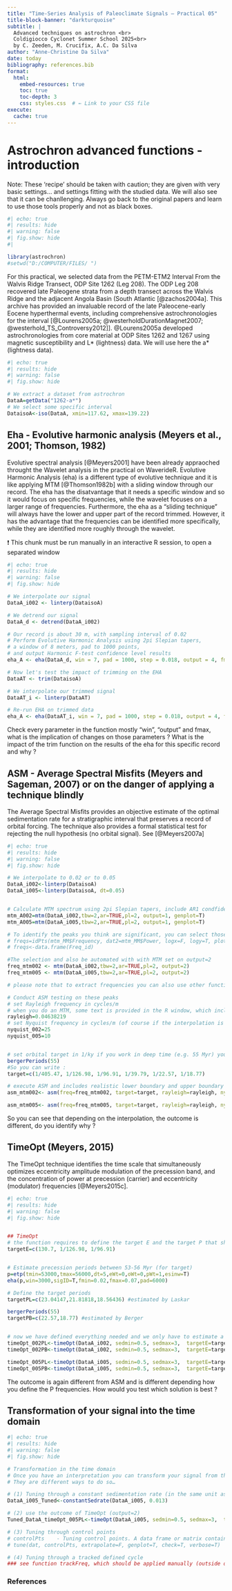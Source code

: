 ---
title: "Time-Series Analysis of Paleoclimate Signals – Practical 05"
title-block-banner: "darkturquoise"
subtitle: |
  Advanced techniques on astrochron <br>
  Coldigiocco Cyclonet Summer School 2025<br>
  by C. Zeeden, M. Crucifix, A.C. Da Silva
author: "Anne-Christine Da Silva"
date: today
bibliography: references.bib
format:
  html:
    embed-resources: true
    toc: true
    toc-depth: 3
    css: styles.css  # ← Link to your CSS file
execute: 
  cache: true
---

#	Astrochron advanced functions - introduction 

Note: These ‘recipe’ should be taken with caution; they are given with very basic settings… and settings fitting with the studied data. We will also see that it can be chanllenging. Always go back to the original papers and learn to use those tools properly and not as black boxes. 


```{r}
#| echo: true
#| results: hide
#| warning: false
#| fig.show: hide
#| 

library(astrochron)
#setwd("D:/COMPUTER/FILES/ ")
```


For this practical, we selected data from the PETM-ETM2 Interval From the Walvis Ridge Transect, ODP Site 1262 (Leg 208). The ODP Leg 208 recovered late Paleogene strata from a depth transect across the Walvis Ridge and the adjacent Angola Basin (South Atlantic [@zachos2004a]. This archive has provided an invaluable record of the late Paleocene-early Eocene hyperthermal events, including comprehensive astrochronologies for the interval [@Lourens2005a; @westerholdDurationMagnet2007; @westerhold_TS_Controversy2012]]. @Lourens2005a developed astrochronologies from core material at ODP Sites 1262 and 1267 using magnetic susceptibility and L* (lightness) data. We will use here the a* (lightness data). 


```{r}
#| echo: true
#| results: hide
#| warning: false
#| fig.show: hide

# We extract a dataset from astrochron 
DataA=getData("1262-a*")
# We select some specific interval 
DataisoA<-iso(DataA, xmin=117.62, xmax=139.22)
```

## Eha - Evolutive harmonic analysis (Meyers et al., 2001; Thomson, 1982) 
Evolutive spectral analysis [@Meyers2001] have been already appraoched throught the Wavelet analysis in the practical on WaverideR. Evolutive Harmonic Analysis (eha) is a different type of evolutive technique and it is like applying MTM [@Thomson1982b] with a sliding window through our record. The eha has the disatvantage that it needs a specific window and so it would focus on specific frequencies, while the wavelet focuses on a larger range of frequencies. Furthermore, the eha as a "sliding technique" will always have the lower and upper part of the record trimmed. However, it has the advantage that the frequencies can be identified more specifically, while they are identified more roughly through the wavelet. 

::: {.callout-caution collapse="false"}
❗ This chunk must be run manually in an interactive R session, to open  a separated window 
:::

```{r}
#| echo: true
#| results: hide
#| warning: false
#| fig.show: hide

# We interpolate our signal 
DataA_i002 <- linterp(DataisoA)

# We detrend our signal 
DataA_d <- detrend(DataA_i002)

# Our record is about 30 m, with sampling interval of 0.02
# Perform Evolutive Harmonic Analysis using 2pi Slepian tapers,
# a window of 8 meters, pad to 1000 points,
# and output Harmonic F-test confidence level results
eha_A <- eha(DataA_d, win = 7, pad = 1000, step = 0.018, output = 4, fmax = 3)

# Now let's test the impact of trimming on the EHA 
DataAT <- trim(DataisoA)

# We interpolate our trimmed signal 
DataAT_i <- linterp(DataAT)

# Re-run EHA on trimmed data
eha_A <- eha(DataAT_i, win = 7, pad = 1000, step = 0.018, output = 4, fmax = 3)

```

::: {.callout-note title="? Question ?"}
Check every parameter in the function mostly "win", "output" and fmax, what is the implication of changes on those parameters ? 
What is the impact of the trim function on the results of the eha for this specific record and why ? 
:::


## ASM - Average Spectral Misfits (Meyers and Sageman, 2007) or on the danger of applying a technique blindly 
The Average Spectral Misfits provides an objective estimate of the optimal sedimentation rate for a stratigraphic interval that preserves a record of orbital forcing. The technique also provides a formal statistical test for rejecting the null hypothesis (no orbital signal). See [@Meyers2007a]
```{r}
#| echo: true
#| results: hide
#| warning: false
#| fig.show: hide

# We interpolate to 0.02 or to 0.05
DataA_i002<-linterp(DataisoA)
DataA_i005<-linterp(DataisoA, dt=0.05)


# Calculate MTM spectrum using 2pi Slepian tapers, include AR1 condfidence level estimates, and plot power with linear scale
mtm_A002=mtm(DataA_i002,tbw=2,ar=TRUE,pl=2, output=1, genplot=T)
mtm_A005=mtm(DataA_i005,tbw=2,ar=TRUE,pl=2, output=1, genplot=T)

# To identify the peaks you think are significant, you can select those manually in R (not in Quarto). Be careful to select them from the lowest frequency to the highest frequency) :
# freqs=idPts(mtm_MM$Frequency, dat2=mtm_MM$Power, logx=F, logy=T, plotype=1, annotate=1, output=1, verbose=T)
# freqs<-data.frame(Freq_id)

#The selection and also be automated with with MTM set on output=2 
freq_mtm002 <- mtm(DataA_i002,tbw=2,ar=TRUE,pl=2, output=2)
freq_mtm005 <- mtm(DataA_i005,tbw=2,ar=TRUE,pl=2, output=2)

# please note that to extract frequencies you can also use other functions such as lowspec (the outcome might be different)

# Conduct ASM testing on these peaks
# set Rayleigh frequency in cycles/m 
# when you do an MTM, some text is provided in the R window, which includes the Rayleigh # and Nyquist frequency that you can just copy past and include down there 
rayleigh=0.04638219   
# set Nyquist frequency in cycles/m (of course if the interpolation is different, the Nyquist frequency will be different)
nyquist_002=25
nyquist_005=10


# set orbital target in 1/ky if you work in deep time (e.g. 55 Myr) you can find it through : 
bergerPeriods(55)
#So you can write : 
target=c(1/405.47, 1/126.98, 1/96.91, 1/39.79, 1/22.57, 1/18.77)

# execute ASM and includes realistic lower boundary and upper boundary for sedimentation rates
asm_mtm002<- asm(freq=freq_mtm002, target=target, rayleigh=rayleigh, nyquist=nyquist_002, sedmin=0.5, sedmax=3)

asm_mtm005<- asm(freq=freq_mtm005, target=target, rayleigh=rayleigh, nyquist=nyquist_005, sedmin=0.5, sedmax=3)

```
::: {.callout-note title="? Question ?"}
So you can see that depending on the interpolation, the outcome is different, do you identify why ?
:::

## TimeOpt (Meyers, 2015)
The TimeOpt technique identifies the time scale that simultaneously optimizes eccentricity amplitude modulation of the precession band, and the concentration of power at precession (carrier) and eccentricity (modulator) frequencies [@Meyers2015c]. 
```{r}
#| echo: true
#| results: hide
#| warning: false
#| fig.show: hide


## TimeOpt 
# the function requires to define the target E and the target P that should be modulated by target E. 
targetE=c(130.7, 1/126.98, 1/96.91)


# Estimate precession periods between 53-56 Myr (for target)
p=etp(tmin=53000,tmax=56000,dt=5,eWt=0,oWt=0,pWt=1,esinw=T)
eha(p,win=3000,sigID=T,fmin=0.02,fmax=0.07,pad=6000)

# Define the target periods
targetPL=c(23.04147,21.81818,18.56436) #estimated by Laskar

bergerPeriods(55)
targetPB=c(22.57,18.77) #estimated by Berger


# now we have defined everything needed and we only have to estimate a max sedimentation rate and a min sedimentation rate. 
timeOpt_002PL<-timeOpt(DataA_i002, sedmin=0.5, sedmax=3,  targetE=targetE,  targetP=targetPL, numsed=100,  fit=1,  output=1)
timeOpt_002PB<-timeOpt(DataA_i002, sedmin=0.5, sedmax=3,  targetE=targetE,  targetP=targetPB, numsed=100,  fit=1,  output=1)

timeOpt_005PL<-timeOpt(DataA_i005, sedmin=0.5, sedmax=3,  targetE=targetE,  targetP=targetPL, numsed=100,  fit=1,  output=1)
timeOpt_005PB<-timeOpt(DataA_i005, sedmin=0.5, sedmax=3,  targetE=targetE,  targetP=targetPB, numsed=100,  fit=1,  output=1)

```


::: {.callout-note title="? Question ?"}
The outcome is again different from ASM and is different depending how you define the P frequencies. How would you test which solution is best ?
:::


## Transformation of your signal into the time domain 
```{r}
#| echo: true
#| results: hide
#| warning: false
#| fig.show: hide

# Transformation in the time domain 
# Once you have an interpretation you can transform your signal from the distance domain (m) to the time domain (kyr)
# They are different ways to do so…

# (1) Tuning through a constant sedimentation rate (in the same unit as the data)
DataA_i005_Tuned<-constantSedrate(DataA_i005, 0.013) 

# (2) use the outcome of TimeOpt (output=2) 
Tuned_DataA_timeOpt_005PL<-timeOpt(DataA_i005, sedmin=0.5, sedmax=3,  targetE=targetE,  targetP=targetPL, numsed=100,  fit=1,  output=2)

# (3) Tuning through control points 
# controlPts	- Tuning control points. A data frame or matrix containing two columns: depth, time (for example with points that you interpret as minima in long eccentricity, first column will be the altitude of those minima, second column would be 405, 810, etc. )
# tune(dat, controlPts, extrapolate=F, genplot=T, check=T, verbose=T) 

# (4) Tuning through a tracked defined cycle
### see function trackFreq, which should be applied manually (outside of Quarto), followed by freq2sedrate, then sedrate2time 

```

### References

::: {#refs}
:::
